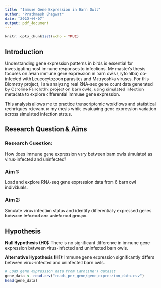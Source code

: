 ```yaml
---
title: "Immune Gene Expression in Barn Owls"
author: "Prathmesh Bhagwat"
date: "2025-04-07"
output: pdf_document
---
```


```r
knitr::opts_chunk$set(echo = TRUE)
```


## Introduction

Understanding gene expression patterns in birds is essential for investigating host immune responses to infections. My master's thesis focuses on avian immune gene expression in barn owls (Tyto alba) co-infected with Leucocytozoon parasites and Matryoshka viruses. For this Biometry project, I am analyzing real RNA-seq gene count data generated by Caroline Faircloth’s project on barn owls, using simulated infection metadata to explore differential immune gene expression.

This analysis allows me to practice transcriptomic workflows and statistical techniques relevant to my thesis while evaluating gene expression variation across simulated infection status.

## Research Question & Aims

### Research Question:
How does immune gene expression vary between barn owls simulated as virus-infected and uninfected?

### Aim 1:
Load and explore RNA-seq gene expression data from 6 barn owl individuals.

### Aim 2:
Simulate virus infection status and identify differentially expressed genes between infected and uninfected groups.

## Hypothesis

**Null Hypothesis (H0):** There is no significant difference in immune gene expression between virus-infected and uninfected barn owls.

**Alternative Hypothesis (H1):** Immune gene expression significantly differs between virus-infected and uninfected barn owls.

```r
# Load gene expression data from Caroline's dataset
gene_data <- read.csv("reads_per_gene/gene_expression_data.csv")
head(gene_data)

```
